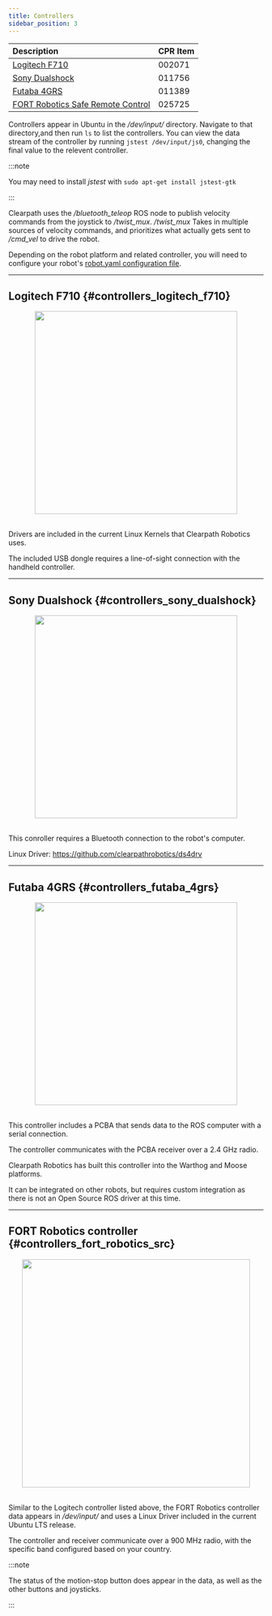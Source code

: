 ```yaml
---
title: Controllers
sidebar_position: 3
---
```


| Description                                                         | CPR Item |
| :------------------------------------------------------------------ | :------- |
| [Logitech F710](#controllers_logitech_f710)                         | 002071   |
| [Sony Dualshock](#controllers_sony_dualshock)                       | 011756   |
| [Futaba 4GRS](#controllers_futaba_4grs)                             | 011389   |
| [FORT Robotics Safe Remote Control](#controllers_fort_robotics_src) | 025725   |

Controllers appear in Ubuntu in the _/dev/input/_ directory.
Navigate to that directory,and then run `ls` to list the controllers.
You can view the data stream of the controller by running `jstest /dev/input/js0`, changing the final value to the relevent controller.

:::note

You may need to install _jstest_ with `sudo apt-get install jstest-gtk`

:::

Clearpath uses the _/bluetooth_teleop_ ROS node to publish velocity commands from the joystick to _/twist_mux_.
_/twist_mux_ Takes in multiple sources of velocity commands, and prioritizes what actually gets sent to _/cmd_vel_ to drive the robot.

Depending on the robot platform and related controller, you will need to configure your robot's [robot.yaml configuration file](../../../ros/config/yaml/platform/controller.mdx).

---

## Logitech F710 {#controllers_logitech_f710}

<center>
  <img
    src="/img/accessories_images/controller_1.png"
    width="400"
  />
</center>

<br />

Drivers are included in the current Linux Kernels that Clearpath Robotics uses.

The included USB dongle requires a line-of-sight connection with the handheld controller.

---

## Sony Dualshock {#controllers_sony_dualshock}

<center>
  <img
    src="/img/accessories_images/controller_2.png"
    width="400"
  />
</center>

<br />

This conroller requires a Bluetooth connection to the robot's computer.

Linux Driver: https://github.com/clearpathrobotics/ds4drv

---

## Futaba 4GRS {#controllers_futaba_4grs}

<center>
  <img
    src="/img/accessories_images/controller_3.jpg"
    width="400"
  />
</center>

<br />

This controller includes a PCBA that sends data to the ROS computer with a serial connection.

The controller communicates with the PCBA receiver over a 2.4 GHz radio.

Clearpath Robotics has built this controller into the Warthog and Moose platforms.

It can be integrated on other robots, but requires custom integration as there is not an Open Source ROS driver at this time.

---

## FORT Robotics controller {#controllers_fort_robotics_src}

<center>
  <img
    src="/img/accessories_images/controller_4.png"
    width="450"
  />
</center>

<br />

Similar to the Logitech controller listed above, the FORT Robotics controller data appears in _/dev/input/_ and uses a Linux Driver included in the current Ubuntu LTS release.

The controller and receiver communicate over a 900 MHz radio, with the specific band configured based on your country.

:::note

The status of the motion-stop button does appear in the data, as well as the other buttons and joysticks.

:::
